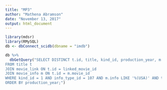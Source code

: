 ```yaml
---
title: "MP3"
author: "Mathena Abramson"
date: "November 13, 2017"
output: html_document
---
```

```r
library(mdsr)
library(RMySQL)
db <- dbConnect_scidb(dbname = "imdb")
```

```r
db %>%
  dbGetQuery("SELECT DISTINCT t.id, title, kind_id, production_year, m.info_type_id, m.info 
FROM title t
JOIN movie_link ON t.id = linked_movie_id
JOIN movie_info m ON t.id = m.movie_id
WHERE kind_id = 1 AND info_type_id = 107 AND m.info LIKE '%(USA)' AND title LIKE 'Shrek'
ORDER BY production_year;")
```



